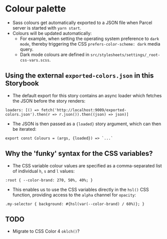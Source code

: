 # Colour palette

- Sass colours get automatically exported to a JSON file when Parcel server is started with `yarn start`.
- Colours will be updated automatically:
    - For example, when setting the operating system preference to `dark mode`, thereby triggering the CSS `prefers-color-scheme: dark` media query.
    - Dark mode colours are defined in `src/stylesheets/settings/_root-css-vars.scss`.

## Using the external `exported-colors.json` in this Storybook

- The default export for this story contains an async loader which fetches the JSON before the story renders:
```
loaders: [() => fetch('http://localhost:9009/exported-colors.json').then(r => r.json()).then((json) => json)]
```
- The JSON is then passed as a `{loaded}` story argument, which can then be iterated:
```
export const Colours = (args, {loaded}) => `...`
```

## Why the 'funky' syntax for the CSS variables?

- The CSS variable colour values are specified as a comma-separated list of individual `h`, `s` and `l` values:
```
:root { --color-brand: 270, 50%, 40%; }
```
- This enables us to use the CSS variables directly in the `hsl()` CSS function, providing access to the `alpha` channel for `opacity`:
```
.my-selector { background: #{hsl(var(--color-brand) / 60%)}; }
```

## TODO
- Migrate to CSS Color 4 `oklch()`?
